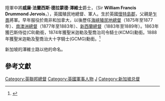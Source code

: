 {{Infobox officeholder
| honorific-prefix = [[中將|陸軍中將]]
| name          = 威廉·澤維士爵士
| original_name = Lieutenant General Sir William Jervois
| honorific-suffix = {{Post-nominals|post-noms=[[聖米迦勒及聖喬治勳章|GCMG]]}}，{{Post-nominals|post-noms=[[巴斯勳章|CB]]}}，{{Post-nominals|post-noms=[[皇家學會會員|FRS]]}}
| image         = William Jervois.jpg
| caption       = 1880年的澤維士
| order         = 第10任
| office        = 海峽殖民地總督
| term_start    = 1875年5月8日
| term_end      = 1877年4月3日
| successor     = [[羅敏申|威廉·羅賓森]]爵士
| predecessor   = {{link-en|安德魯·克拉克|Andrew Clarke (British Army officer, born 1824)}}爵士
| order2        = 第10任
| office2       = 南澳大利亚总督
| term_start2   = 1877年10月2日
| term_end2     = 1883年1月9日
| monarch2      = [[維多利亞女王|維多利亞女王]]
| premier2      = {{link-en|詹姆斯·布考特|James Boucaut}}爵士 (1877–78)<br />{{link-en|威廉·摩根|William Morgan (South Australian politician)}}爵士 (1878–81)<br />{{link-en|約翰·考斯·布雷|John Cox Bray}}爵士 (1881–83)
| successor2    = [[羅敏申|威廉·羅賓森]]爵士
| predecessor2  = {{link-en|安東尼·馬斯格雷夫|Anthony Musgrave}}爵士
| order3        = 第10任
| office3       = 紐西蘭總督
| term_start3   = 1883年1月20日
| term_end3     = 1889年3月23日
| monarch3      = [[維多利亞女王|維多利亞女王]]
| premier3      = {{link-en|弗雷德里克·惠特克|Frederick Whitaker}}爵士<br>[[哈利·阿特金森|哈利·阿特金森]]爵士<br>{{link-en|羅伯特·斯托特|Robert Stout}}爵士
| successor3    = {{link-en|第四代昂斯洛伯爵威廉·昂斯洛|William Onslow, 4th Earl of Onslow|昂斯洛伯爵}}
| predecessor3  = {{link-en|第一代斯坦莫爾男爵亞瑟·漢密爾頓-戈登|Arthur Hamilton-Gordon, 1st Baron Stanmore|斯坦莫爾男爵}}
| awards        = [[聖米迦勒及聖喬治勳章|爵級(騎士)大十字聖米迦勒及聖喬治勳章]]
| birth_date    = {{Birth date|1821|9|10|df=y}}
| birth_place   = [[大不列顛及愛爾蘭聯合王國|英國]][[英格蘭|英格蘭]][[懷特島郡|懷特島郡]][[考斯|考斯]]
| death_date    = {{Death date and age|1897|8|17|1821|9|11|df=y}}
| death_place   = [[大不列顛及愛爾蘭聯合王國|英國]][[英格蘭|英格蘭]][[漢普郡|漢普郡]]
| spouse        =
<!-- Infobox military person -->
|nickname       =
|allegiance     = {{flag|United Kingdom}}
|branch         = [[英國陸軍|英國陸軍]]
|serviceyears   = 1839–1882
|rank           = [[中將|中將]]
|battles        = {{link-en|科薩戰爭|Xhosa Wars#Seventh war (1846–1847)|第七次科薩戰爭}}
|mawards        = [[巴斯勳章|侍從級巴斯勳章]]
}}
陸軍中將'''威廉·法蘭西斯·德拉蒙德·澤維士'''爵士，{{post-nominals|country=GBR|size=100%|sep=,|GCMG|CB|FRS}}（Sir '''William Francis Drummond Jervois'''，{{bd|1821年|9月10日|1897年|8月17日}}），英國殖民地總督、軍人。生於英國[[懷特島郡|懷特島郡]]，父親是[[乍畏|乍畏]]將軍。早年服役於南非和加拿大，以後歷任[[海峽殖民地總督|海峽殖民地總督]]（1875年至1877年）、[[南澳洲總督|南澳洲總督]]（1877年至1883年）、[[新西蘭總督|新西蘭總督]]（1883年至1889年）。1863年獲巴斯侍從(CB)勳銜，1874年獲聖米迦勒及聖喬治司令騎士(KCMG)勳銜。1888年獲聖米迦勒及聖喬治大十字騎士(GCMG)勳銜。<ref>{{cite web |url=http://www.biographi.ca/009004-119.01-e.php?BioId=40310 |title=JERVOIS, Sir WILLIAM FRANCIS DRUMMOND |work=Dictionary of Canadian Biography Online |publisher=University of Toronto/Université Laval |accessdate=13 November 2010 |archive-date=2012-10-16 |archive-url=https://web.archive.org/web/20121016172703/http://www.biographi.ca/009004-119.01-e.php?BioId=40310 |dead-url=no }}</ref>

新加坡的澤維士路以他的命名。

==參考文獻==
{{reflist}}

{{英屬馬來亞歷代總督}}
{{新加坡總督}}

{{Authority control}}
[[Category:英聯邦總督|Category:英聯邦總督]]
[[Category:英國軍事人物|Category:英國軍事人物]]
[[Category:CB勳銜|J]]
[[Category:新加坡总督|Category:新加坡总督]]
